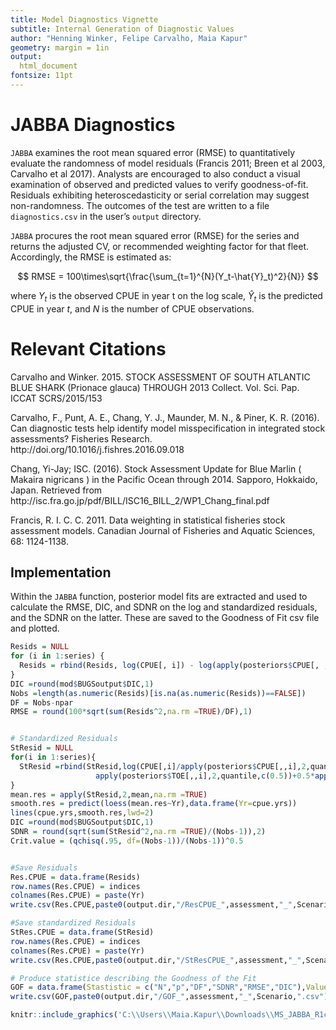 ---
title: Model Diagnostics Vignette
subtitle: Internal Generation of Diagnostic Values
author: "Henning Winker, Felipe Carvalho, Maia Kapur"
geometry: margin = 1in
output:
  html_document
fontsize: 11pt
---

# JABBA Diagnostics

`JABBA` examines the root mean squared error (RMSE) to quantitatively evaluate the randomness of model residuals  (Francis 2011; Breen et al 2003, Carvalho et al 2017). Analysts are encouraged to also conduct a visual examination of observed and predicted values to verify goodness-of-fit. Residuals exhibiting heteroscedasticity or serial correlation may suggest non-randomness. The outcomes of the test are written to a file `diagnostics.csv` in the user's `output` directory.

`JABBA` procures the root mean squared error (RMSE) for the series and returns the adjusted CV, or recommended weighting factor for that fleet. Accordingly, the RMSE is estimated as:

$$
RMSE = 100\times\sqrt{\frac{\sum_{t=1}^{N}(Y_t-\hat{Y}_t)^2}{N}}
$$

where $Y_t$ is the observed CPUE in year t on the log scale, $\hat{Y}_t$ is the predicted CPUE in year $t$, and $N$ is the number of CPUE observations.

# Relevant Citations
Carvalho and Winker. 2015. STOCK ASSESSMENT OF SOUTH ATLANTIC BLUE SHARK (Prionace glauca) THROUGH 2013 Collect. Vol. Sci. Pap. ICCAT SCRS/2015/153   

Carvalho, F., Punt, A. E., Chang, Y. J., Maunder, M. N., & Piner, K. R. (2016). Can diagnostic tests help identify model misspecification in integrated stock assessments? Fisheries Research. http://doi.org/10.1016/j.fishres.2016.09.018

Chang, Yi-Jay; ISC. (2016). Stock Assessment Update for Blue Marlin ( Makaira nigricans ) in the Pacific Ocean through 2014. Sapporo, Hokkaido, Japan. Retrieved from http://isc.fra.go.jp/pdf/BILL/ISC16_BILL_2/WP1_Chang_final.pdf

Francis, R. I. C. C. 2011. Data weighting in statistical fisheries stock assessment models. Canadian Journal of Fisheries and Aquatic Sciences, 68: 1124-1138.

## Implementation

Within the `JABBA` function, posterior model fits are extracted and used to calculate the RMSE, DIC, and SDNR on the log and standardized residuals, and the SDNR on the latter. These are saved to the Goodness of Fit csv file and plotted.

```{r, eval = F,  tidy=TRUE, tidy.opts=list(width.cutoff=60)}
Resids = NULL
for (i in 1:series) {
  Resids = rbind(Resids, log(CPUE[, i]) - log(apply(posteriors$CPUE[, , i], 2, quantile, c(0.5))))
}
DIC =round(mod$BUGSoutput$DIC,1)
Nobs =length(as.numeric(Resids)[is.na(as.numeric(Resids))==FALSE])
DF = Nobs-npar
RMSE = round(100*sqrt(sum(Resids^2,na.rm =TRUE)/DF),1)


# Standardized Residuals
StResid = NULL
for(i in 1:series){
  StResid =rbind(StResid,log(CPUE[,i]/apply(posteriors$CPUE[,,i],2,quantile,c(0.5)))/
                   apply(posteriors$TOE[,,i],2,quantile,c(0.5))+0.5*apply(posteriors$TOE[,,i],2,quantile,c(0.5)))        
}
mean.res = apply(StResid,2,mean,na.rm =TRUE)
smooth.res = predict(loess(mean.res~Yr),data.frame(Yr=cpue.yrs))
lines(cpue.yrs,smooth.res,lwd=2)
DIC =round(mod$BUGSoutput$DIC,1)
SDNR = round(sqrt(sum(StResid^2,na.rm =TRUE)/(Nobs-1)),2)
Crit.value = (qchisq(.95, df=(Nobs-1))/(Nobs-1))^0.5


#Save Residuals 
Res.CPUE = data.frame(Resids)
row.names(Res.CPUE) = indices   
colnames(Res.CPUE) = paste(Yr)
write.csv(Res.CPUE,paste0(output.dir,"/ResCPUE_",assessment,"_",Scenario,".csv"))

#Save standardized Residuals 
StRes.CPUE = data.frame(StResid)
row.names(Res.CPUE) = indices   
colnames(Res.CPUE) = paste(Yr)
write.csv(Res.CPUE,paste0(output.dir,"/StResCPUE_",assessment,"_",Scenario,".csv"))

# Produce statistice describing the Goodness of the Fit
GOF = data.frame(Stastistic = c("N","p","DF","SDNR","RMSE","DIC"),Value = c(Nobs,npar,DF,SDNR,RMSE,DIC))
write.csv(GOF,paste0(output.dir,"/GOF_",assessment,"_",Scenario,".csv"))

```

```{r echo=FALSE, out.width='100%'}
knitr::include_graphics('C:\\Users\\Maia.Kapur\\Downloads\\MS_JABBA_R1codes\\SWO_SA\\Scenario3_Pella\\Output\\Residuals_SWO_SA_Scenario3.png')
```
